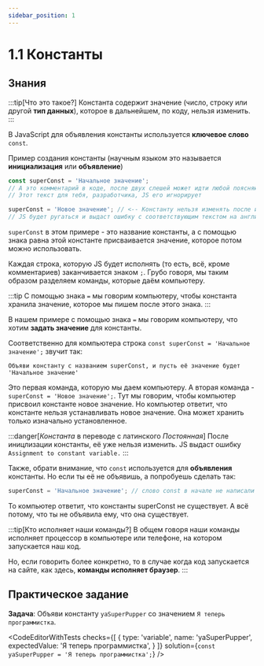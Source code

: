 ```yaml
---
sidebar_position: 1
---
```



# 1.1 Константы

## Знания

:::tip[Что это такое?]
Константа содержит значение (число, строку или другой __тип данных__), которое в дальнейшем, по коду, нельзя изменить.
:::

В JavaScript для объявления константы используется __ключевое слово__ `const`.

Пример создания константы (научным языком это называется __инициализация__ или __объявление__)

```javascript
const superConst = 'Начальное значение';
// А это комментарий в коде, после двух слешей может идти любой поясняющий текст
// Этот текст для тебя, разработчика, JS его игнорирует

superConst = 'Новое значение'; // <-- Константу нельзя изменять после инициализации
// JS будет ругаться и выдаст ошибку с соответствующим текстом на английском языке
```

`superConst` в этом примере - это название константы, а с помощью знака равна этой константе присваивается значение, которое потом можно использовать.

Каждая строка, которую JS будет исполнять (то есть, всё, кроме комментариев) заканчивается знаком `;`. Грубо говоря, мы таким образом разделяем команды, которые даём компьютеру.

:::tip
С помощью знака `=` мы говорим компьютеру, чтобы константа хранила значение, которое мы пишем после этого знака.
:::

В нашем примере с помощью знака `=` мы говорим компьютеру, что хотим __задать значение__ для константы.

Соответственно для компьютера строка `const superConst = 'Начальное значение';` звучит так:

```
Объяви константу с названием superConst, и пусть её значение будет 'Начальное значение'
```

Это первая команда, которую мы даем компьютеру. А вторая команда - `superConst = 'Новое значение';`. Тут мы говорим, чтобы компьютер присвоил константе новое значение.
Но компьютер ответит, что константе нельзя устанавливать новое значение. Она может хранить только изначально установленное.

:::danger[_Константа_ в переводе с латинского _Постоянная_]
После иницлизации константы, её уже нельзя изменить. JS выдаст ошибку `Assignment to constant variable.`
:::

Также, обрати внимание, что `const` используется для __объявления__ константы. Но если ты её не объявишь, а попробуешь сделать так:

```javascript
superConst = 'Начальное значение'; // слово const в начале не написали
```

То компьютер ответит, что константы superConst не существует. А всё потому, что ты не объявила ему, что она существует.

:::tip[Кто исполняет наши команды?]
В общем говоря наши команды исполняет процессор в компьютере или телефоне, на котором запускается наш код.

Но, если говорить более конкретно, то в случае когда код запускается на сайте, как здесь, __команды исполняет браузер__.
:::

## Практическое задание
__Задача__: Объяви константу `yaSuperPupper` со значением `Я теперь программистка`.

<CodeEditorWithTests checks={[ { type: 'variable', name: 'yaSuperPupper', expectedValue: 'Я теперь программистка', } ]} solution={`const yaSuperPupper = 'Я теперь программистка';`} />
